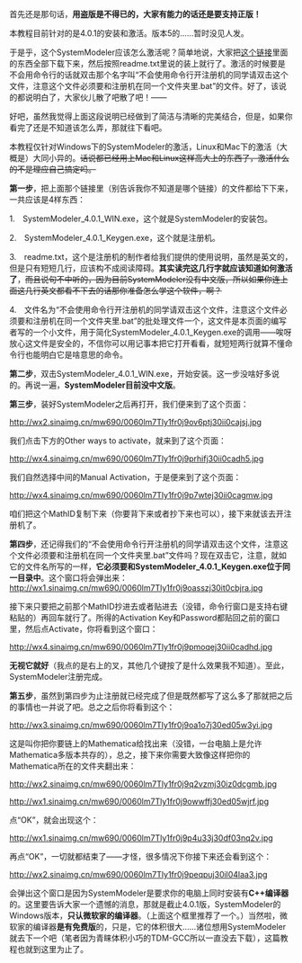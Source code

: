 首先还是那句话，'''用盗版是不得已的，大家有能力的话还是要支持正版！'''

本教程目前针对的是4.0.1的安装和激活。版本5的……暂时没见人发。

于是乎，这个SystemModeler应该怎么激活呢？简单地说，大家把[http://pan.baidu.com/s/1sjqPVxr 这个链接]里面的东西全部下载下来，然后按照readme.txt里说的装上就行了。激活的时候要是不会用命令行的话就双击那个名字叫“不会使用命令行开注册机的同学请双击这个文件，注意这个文件必须要和注册机在同一个文件夹里.bat”的文件。好了，该说的都说明白了，大家伙儿散了吧散了吧！——

好吧，虽然我觉得上面这段说明已经做到了简洁与清晰的完美结合，但是，如果你看完了还是不知道该怎么弄，那就往下看吧。

本教程仅针对Windows下的SystemModeler的激活，Linux和Mac下的激活（大概是）大同小异的。<s>话说都已经用上Mac和Linux这样高大上的东西了，激活什么的不是理应自己搞定吗。</s>

'''第一步'''，把上面那个链接里（别告诉我你不知道是哪个链接）的文件都给下下来，一共应该是4样东西：

1.　SystemModeler_4.0.1_WIN.exe，这个就是SystemModeler的安装包。

2.　SystemModeler_4.0.1_Keygen.exe，这个就是注册机。

3.　readme.txt，这个是注册机的制作者给我们提供的使用说明，虽然是英文的，但是只有短短几行，应该构不成阅读障碍。'''其实读完这几行字就应该知道如何激活了'''，<s>而且说句不中听的，因为目前SystemModeler没有中文版，所以如果你连上面这几行英文都看不下去的话那你准备怎么学这个软件，啊？</s>

4.　文件名为“不会使用命令行开注册机的同学请双击这个文件，注意这个文件必须要和注册机在同一个文件夹里.bat”的批处理文件一个，这文件是本页面的编写者写的一个小文件，用于简化SystemModeler_4.0.1_Keygen.exe的调用——唉呀放心这文件是安全的，不信你可以用记事本把它打开看看，就短短两行就算不懂命令行也能明白它是啥意思的命令。

'''第二步'''，双击SystemModeler_4.0.1_WIN.exe，开始安装。这一步没啥好多说的。再说一遍，'''SystemModeler目前没中文版'''。

'''第三步'''，装好SystemModeler之后再打开，我们便来到了这个页面：

[[http://wx2.sinaimg.cn/mw690/0060lm7Tly1fr0j9ov6ptj30ii0cajsj.jpg]]

我们点击下方的Other ways to activate，就来到了这个页面：

[[http://wx4.sinaimg.cn/mw690/0060lm7Tly1fr0j9prhifj30ii0cadh5.jpg]]

我们自然选择中间的Manual Activation，于是便来到了这个页面：

[[http://wx4.sinaimg.cn/mw690/0060lm7Tly1fr0j9p7wtej30ii0cagmw.jpg]]

咱们把这个MathID复制下来（你要背下来或者抄下来也可以），接下来就该去开注册机了。

'''第四步'''，还记得我们的“不会使用命令行开注册机的同学请双击这个文件，注意这个文件必须要和注册机在同一个文件夹里.bat”文件吗？现在双击它，注意，就如它的文件名所写的一样，'''它必须要和SystemModeler_4.0.1_Keygen.exe位于同一目录中'''。这个窗口将会弹出来：
[[http://wx1.sinaimg.cn/mw690/0060lm7Tly1fr0j9oasszj30it0cbjra.jpg]]

接下来只要把之前那个MathID抄进去或者贴进去（没错，命令行窗口是支持右键粘贴的）再回车就行了。所得的Activation Key和Password都贴回之前的窗口里，然后点Activate，你将看到这个窗口：

[[http://wx4.sinaimg.cn/mw690/0060lm7Tly1fr0j9pmoqej30ii0cadhd.jpg]]

'''无视它就好'''（我点的是右上的叉，其他几个键按了是什么效果我不知道）。至此，SystemModeler注册完成。

'''第五步'''，虽然到第四步为止注册就已经完成了但是既然都写了这么多了那就把之后的事情也一并说了吧。总之之后你将看到这个：

[[http://wx3.sinaimg.cn/mw690/0060lm7Tly1fr0j9oa1o7j30ed05w3yi.jpg]]


这是叫你把你要链上的Mathematica给找出来（没错，一台电脑上是允许Mathematica多版本共存的），总之，接下来你需要大致像这样把你的Mathematica所在的文件夹翻出来：

[[http://wx2.sinaimg.cn/mw690/0060lm7Tly1fr0j9q2vzmj30iz0dcgmb.jpg]]

[[http://wx1.sinaimg.cn/mw690/0060lm7Tly1fr0j9owwffj30ed05wjrf.jpg]]

点“OK”，就会出现这个：

[[http://wx1.sinaimg.cn/mw690/0060lm7Tly1fr0j9p4u33j30df03nq2v.jpg]]

再点“OK”，一切就都结束了——才怪，很多情况下你接下来还会看到这个：

[[http://wx2.sinaimg.cn/mw690/0060lm7Tly1fr0j9peqpuj30il04laa3.jpg]]

会弹出这个窗口是因为SystemModeler是要求你的电脑上同时安装有'''C++编译器'''的。这里要告诉大家一个遗憾的消息，那就是截止4.0.1版，SystemModeler的Windows版本，'''只认微软家的编译器'''。（上面这个框里推荐了一个。）当然啦，微软家的编译器'''是有免费版'''的，只是，它的体积很大……诸位想用SystemModeler就去下一个吧（笔者因为青睐体积小巧的TDM-GCC所以一直没去下载），这篇教程也就到这里为止了。

